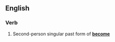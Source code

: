 ==English==

===Verb===
{{en-verb form}}

# {{context|archaic|lang=en}} Second-person singular past form of '''[[become]]'''